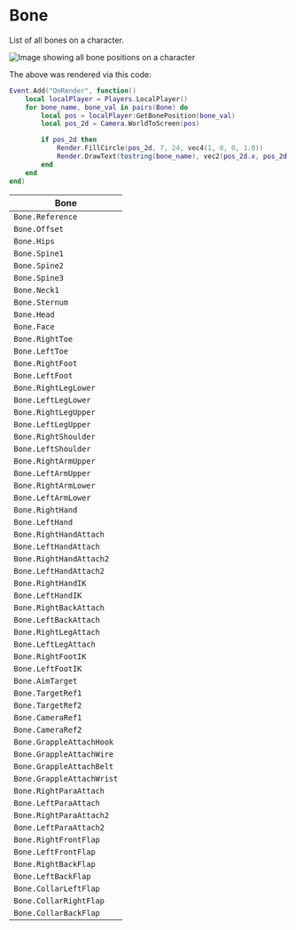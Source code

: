 # Bone

List of all bones on a character. 


![Image showing all bone positions on a character](/img/assets/bones.png)


The above was rendered via this code:
```lua
Event.Add("OnRender", function()
    local localPlayer = Players.LocalPlayer()
    for bone_name, bone_val in pairs(Bone) do
        local pos = localPlayer:GetBonePosition(bone_val)
        local pos_2d = Camera.WorldToScreen(pos)

        if pos_2d then
            Render.FillCircle(pos_2d, 7, 24, vec4(1, 0, 0, 1.0))
            Render.DrawText(tostring(bone_name), vec2(pos_2d.x, pos_2d.y - 15), 15, vec4(1, 1, 1, 1), true, 1, 100)
        end
    end
end)
```

| Bone                      |
| ------------------------- |
| `Bone.Reference`          |
| `Bone.Offset`             |
| `Bone.Hips`               |
| `Bone.Spine1`             |
| `Bone.Spine2`             |
| `Bone.Spine3`             |
| `Bone.Neck1`              |
| `Bone.Sternum`            |
| `Bone.Head`               |
| `Bone.Face`               |
| `Bone.RightToe`           |
| `Bone.LeftToe`            |
| `Bone.RightFoot`          |
| `Bone.LeftFoot`           |
| `Bone.RightLegLower`      |
| `Bone.LeftLegLower`       |
| `Bone.RightLegUpper`      |
| `Bone.LeftLegUpper`       |
| `Bone.RightShoulder`      |
| `Bone.LeftShoulder`       |
| `Bone.RightArmUpper`      |
| `Bone.LeftArmUpper`       |
| `Bone.RightArmLower`      |
| `Bone.LeftArmLower`       |
| `Bone.RightHand`          |
| `Bone.LeftHand`           |
| `Bone.RightHandAttach`    |
| `Bone.LeftHandAttach`     |
| `Bone.RightHandAttach2`   |
| `Bone.LeftHandAttach2`    |
| `Bone.RightHandIK`        |
| `Bone.LeftHandIK`         |
| `Bone.RightBackAttach`    |
| `Bone.LeftBackAttach`     |
| `Bone.RightLegAttach`     |
| `Bone.LeftLegAttach`      |
| `Bone.RightFootIK`        |
| `Bone.LeftFootIK`         |
| `Bone.AimTarget`          |
| `Bone.TargetRef1`         |
| `Bone.TargetRef2`         |
| `Bone.CameraRef1`         |
| `Bone.CameraRef2`         |
| `Bone.GrappleAttachHook`  |
| `Bone.GrappleAttachWire`  |
| `Bone.GrappleAttachBelt`  |
| `Bone.GrappleAttachWrist` |
| `Bone.RightParaAttach`    |
| `Bone.LeftParaAttach`     |
| `Bone.RightParaAttach2`   |
| `Bone.LeftParaAttach2`    |
| `Bone.RightFrontFlap`     |
| `Bone.LeftFrontFlap`      |
| `Bone.RightBackFlap`      |
| `Bone.LeftBackFlap`       |
| `Bone.CollarLeftFlap`     |
| `Bone.CollarRightFlap`    |
| `Bone.CollarBackFlap`     |
